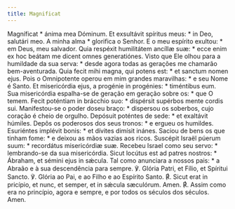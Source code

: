 ```yaml
---
title: Magnificat
---
```


<div class="side-by-side not-content">
  <span>
    Magníficat * ánima mea Dóminum. Et exsultávit spíritus meus: * in Deo,
    salutári meo.
  </span>
  <span>
    A minha alma * glorifica o Senhor. E o meu espírito exultou: * em Deus, meu
    salvador.
  </span>
  <span>
    Quia respéxit humilitátem ancíllæ suæ: * ecce enim ex hoc beátam me dicent
    omnes generatiónes.
  </span>
  <span>
    Visto que Ele olhou para a humildade da sua serva: * desde agora todas as
    gerações me chamarão bem-aventurada.
  </span>
  <span>
    Quia fecit mihi magna, qui potens est: * et sanctum nomen ejus.
  </span>
  <span>
    Pois o Omnipotente operou em mim grandes maravilhas: * e seu Nome é Santo.
  </span>
  <span>
    Et misericórdia ejus, a progénie in progénies: * timéntibus eum.
  </span>
  <span>
    Sua misericórdia espalha-se de geração em geração sobre os: * que O temem.
  </span>
  <span>
    Fecit poténtiam in brácchio suo: * dispérsit supérbos mente cordis sui.
  </span>
  <span>
    Manifestou-se o poder doseu braço: * dispersou os soberbos, cujo coração é
    cheio de orgulho.
  </span>
  <span>
    Depósuit poténtes de sede: * et exaltávit húmiles.
  </span>
  <span>
    Depôs os poderosos dos seus tronos: * e ergueu os humildes.
  </span>
  <span>
    Esuriéntes implévit bonis: * et dívites dimísit inánes.
  </span>
  <span>
    Saciou de bens os que tinham fome: * e deixou as mãos vazias aos ricos.
  </span>
  <span>
    Suscépit Israël púerum suum: * recordátus misericórdiæ suæ.
  </span>
  <span>
    Recebeu Israel como seu servo: * lembrando-se da sua misericórdia.
  </span>
  <span>
    Sicut locútus est ad patres nostros: * Ábraham, et sémini ejus in sǽcula.
  </span>
  <span>
    Tal como anunciara a nossos pais: * a Abraão e à sua descendência para
    sempre.
  </span>
  <span>
    ℣. Glória Patri, et Fílio, et Spíritui Sancto.
  </span>
  <span>
    ℣. Glória ao Pai, e ao Filho e ao Espírito Santo.
  </span>
  <span>
    <span class="text-red-500">℟.</span> Sicut erat in pricípio, et nunc, et
    semper, et in sǽcula sæculórum. Amen.
  </span>
  <span>
    <span class="text-red-500">℟.</span> Assim como era no princípio, agora e
    sempre, e por todos os séculos dos séculos. Amen.
  </span>
</div>

